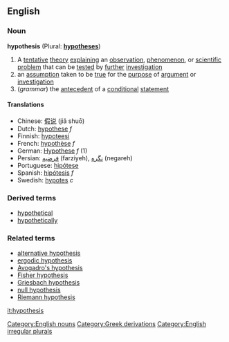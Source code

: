 ==English==
===Noun===
'''hypothesis''' (Plural: '''[[hypotheses]]''')

#A [[tentative]] [[theory]] [[explaining]] an [[observation]], [[phenomenon]], or [[scientific]] [[problem]] that can be [[test]]ed by [[further]] [[investigation]]
#an [[assumption]] taken to be [[true]] for the [[purpose]] of [[argument]] or [[investigation]]
#(''grammar'') the [[antecedent]] of a [[conditional]] [[statement]] 

====Translations====
*Chinese: [[假说]] (jiǎ shuō)
*Dutch: [[hypothese]] ''f''
*Finnish: [[hypoteesi]]
*French: [[hypothèse]] ''f''
*German: [[Hypothese]] ''f'' (1)
*Persian: [[فرضیه]] (farziyeh), [[نگره]] (negareh)
*Portuguese: [[hipótese]]
*Spanish: [[hipótesis]] ''f''
*Swedish: [[hypotes]] ''c''

===Derived terms===
*[[hypothetical]]
*[[hypothetically]]
===Related terms===
*[[alternative hypothesis]]
*[[ergodic hypothesis]]
*[[Avogadro's hypothesis]]
*[[Fisher hypothesis]]
*[[Griesbach hypothesis]]
*[[null hypothesis]]
*[[Riemann hypothesis]]

[[it:hypothesis]]
[[Category:English nouns]]
[[Category:Greek derivations]]
[[Category:English irregular plurals]]